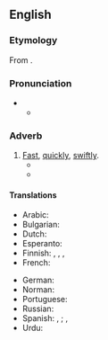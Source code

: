 ==English==

===Etymology===
From {{suffix|en|brisk|ly}}.

===Pronunciation===
* {{IPA|en|/ˈbɹɪskli/}}
** {{audio|en|LL-Q1860 (eng)-Vealhurl-briskly.wav|Audio (Southern England)}}

===Adverb===
{{en-adv}}

# [[fast|Fast]], [[quickly]], [[swiftly]].
#* {{quote-book|en|year=1965|author=James Holledge
|title=What Makes a Call Girl?|publisher=Horwitz Publications|location=London|
|page=82
|passage=`Now,' she said '''briksly''', `you've heard all about the business. What type of personal service have you got in mind?'}}
#* {{quote-journal
|en
|date=October 23, 2011
|author=Phil McNulty
|title=Man Utd 1 - 6 Man City
|work=BBC Sport
|url=http://news.bbc.co.uk/sport2/hi/football/15325536.stm
|page=
|passage=As Ferguson strode '''briskly''' towards the Stretford End at the final whistle, he will have been reflecting on the extent of the challenge now facing him from the club he once branded "noisy neighbours".}}

====Translations====
{{trans-top|fast, quickly, swiftly}}
* Arabic: {{t|ar|بخفَة}}
* Bulgarian: {{t+|bg|бързо}}
* Dutch: {{t+|nl|gezwind}}
* Esperanto: {{t+|eo|rapide}}
* Finnish: {{t+|fi|terhakkaasti}}, {{t+|fi|terhakasti}}, {{t+|fi|rivakasti}}, {{t+|fi|navakasti}} {{qualifier|of wind}}
* French: {{t+|fr|vivement}}
{{trans-mid}}
* German: {{t+|de|forsch}}
* Norman: {{t|nrf|allègrément}}
* Portuguese: {{t|pt|vivamente}}
* Russian: {{t+|ru|бы́стро}}
* Spanish: {{t|es|[[con]] [[brío]]}}, {{t+|es|brioso}}; {{t+|es|rápido}}, {{t+|es|enérgico}}
* Urdu: {{t+|ur|تیز}}
{{trans-bottom}}